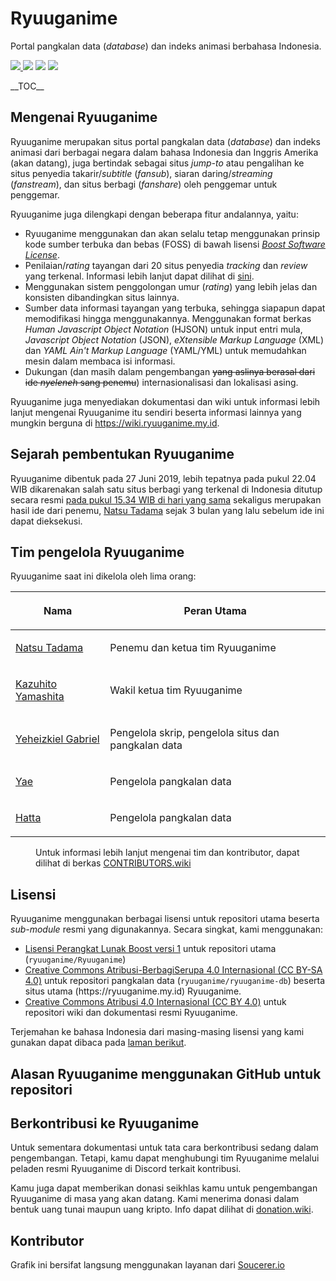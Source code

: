 = Ryuuganime =
Portal pangkalan data (''database'') dan indeks animasi berbahasa Indonesia.

<a href="https://github.com/ryuuganime/Ryuuganime/releases" title="Lihat rilisan terakhir versi repositori"><img src="https://img.shields.io/github/v/tag/ryuuganime/Ryuuganime?logo=github&style=flat-square" /> </a> <a href="https://github.com/ryuuganime/Ryuuganime/fork" title="Lakukan pengarpuan repositori ini"><img src="https://img.shields.io/github/forks/ryuuganime/Ryuuganime?color=silver&logo=github&style=flat-square" /></a> <a href="https://discord.gg/nWHwkuT" title="Peladen Resmi Ryuuganime di Discord"><img src="https://img.shields.io/discord/594442535615725579.svg?color=7289DA&label=Chat&logo=discord&style=flat-square" /></a> <a href="https://www.facebook.com/ryuuganime" title="Sukai laman resmi Ryuuganime di Facebook"><img src="https://img.shields.io/badge/Facebook-Like-1877F2?style=flat-square&logo=facebook&logoColor=silver" /></a>

__TOC__

== Mengenai Ryuuganime ==
Ryuuganime merupakan situs portal pangkalan data (''database'') dan indeks animasi dari berbagai negara dalam bahasa Indonesia dan Inggris Amerika (akan datang), juga bertindak sebagai situs ''jump-to'' atau pengalihan ke situs penyedia takarir/''subtitle'' (''fansub''),  siaran daring/''streaming'' (''fanstream''), dan situs berbagi (''fanshare'') oleh penggemar untuk penggemar.

Ryuuganime juga dilengkapi dengan beberapa fitur andalannya, yaitu:
* Ryuuganime menggunakan dan akan selalu tetap menggunakan prinsip kode sumber terbuka dan bebas (FOSS) di bawah lisensi [[LICENSE|''Boost Software License'']].
* Penilaian/''rating'' tayangan dari 20 situs penyedia ''tracking'' dan ''review'' yang terkenal. Informasi lebih lanjut dapat dilihat di [https://wiki.ryuuganime.my.id/informasi-sumber/situs-tracking-yang-digunakan sini].
* Menggunakan sistem penggolongan umur (''rating'') yang lebih jelas dan konsisten dibandingkan situs lainnya.
* Sumber data informasi tayangan yang terbuka, sehingga siapapun dapat memodifikasi hingga menggunakannya. Menggunakan format berkas ''Human Javascript Object Notation'' (HJSON) untuk input entri mula, ''Javascript Object Notation'' (JSON), ''eXtensible Markup Language'' (XML) dan ''YAML Ain't Markup Language'' (YAML/YML) untuk memudahkan mesin dalam membaca isi informasi.
* Dukungan (dan masih dalam pengembangan <del>yang aslinya berasal dari ide ''nyeleneh'' sang penemu</del>) internasionalisasi dan lokalisasi asing.

Ryuuganime juga menyediakan dokumentasi dan wiki untuk informasi lebih lanjut mengenai Ryuuganime itu sendiri beserta informasi lainnya yang mungkin berguna di https://wiki.ryuuganime.my.id.

== Sejarah pembentukan Ryuuganime ==

Ryuuganime dibentuk pada 27 Juni 2019, lebih tepatnya pada pukul 22.04 WIB dikarenakan salah satu situs berbagi yang terkenal di Indonesia ditutup secara resmi [https://www.facebook.com/story.php?story_fbid=771156279946124&id=248649265530164 pada pukul 15.34 WIB di hari yang sama] sekaligus merupakan hasil ide dari penemu, [https://github.com/nattadasu Natsu Tadama] sejak 3 bulan yang lalu sebelum ide ini dapat dieksekusi.

== Tim pengelola Ryuuganime ==

Ryuuganime saat ini dikelola oleh lima orang:
{|
! Nama
! Peran Utama
|-
|[https://github.com/nattadasu Natsu Tadama]
|Penemu dan ketua tim Ryuuganime
|-
|[https://github.com/YamashitaKazuhito Kazuhito Yamashita]
|Wakil ketua tim Ryuuganime
|-
|[https://github.com/yeheizkiel Yeheizkiel Gabriel]
|Pengelola skrip, pengelola situs dan pangkalan data
|-
|[https://github.com/Yae-chan Yae]
|Pengelola pangkalan data
|-
|[https://github.com/Hatta56 Hatta]
|Pengelola pangkalan data
|}

:Untuk informasi lebih lanjut mengenai tim dan kontributor, dapat dilihat di berkas [[CONTRIBUTORS.wiki]]

== Lisensi ==

Ryuuganime menggunakan berbagai lisensi untuk repositori utama beserta ''sub-module'' resmi yang digunakannya. Secara singkat, kami menggunakan:
* [[LICENSE|Lisensi Perangkat Lunak Boost versi 1]] untuk repositori utama (<code>ryuuganime/Ryuuganime</code>)
* [https://github.com/ryuuganime/ryuuganime-db/blob/master/LICENSE Creative Commons Atribusi-BerbagiSerupa 4.0 Internasional (CC BY-SA 4.0)] untuk repositori pangkalan data (<code>ryuuganime/ryuuganime-db</code>) beserta situs utama (https://ryuuganime.my.id) Ryuuganime.
* [https://github.com/ryuuganime/ryuuganime-doc/blob/master/LICENSE Creative Commons Atribusi 4.0 Internasional (CC BY 4.0)] untuk repositori wiki dan dokumentasi resmi Ryuuganime.

Terjemahan ke bahasa Indonesia dari masing-masing lisensi yang kami gunakan dapat dibaca pada [https://wiki.ryuuganime.my.id/sk-kebijakan/lisensi laman berikut].

== Alasan Ryuuganime menggunakan GitHub untuk repositori ==


== Berkontribusi ke Ryuuganime ==
Untuk sementara dokumentasi untuk tata cara berkontribusi sedang dalam pengembangan. Tetapi, kamu dapat menghubungi tim Ryuuganime melalui peladen resmi Ryuuganime di Discord terkait kontribusi.

Kamu juga dapat memberikan donasi seikhlas kamu untuk pengembangan Ryuuganime di masa yang akan datang. Kami menerima donasi dalam bentuk uang tunai maupun uang kripto. Info dapat dilihat di [[donation.wiki]].

== Kontributor ==

Grafik ini bersifat langsung menggunakan layanan dari [https://soucerer.io Soucerer.io]

<a href="https://sourcerer.io/fame/nattadasu/ryuuganime/Ryuuganime/links/0"><img src="https://sourcerer.io/fame/nattadasu/ryuuganime/Ryuuganime/images/0" alt=""></a><a href="https://sourcerer.io/fame/nattadasu/ryuuganime/Ryuuganime/links/1"><img src="https://sourcerer.io/fame/nattadasu/ryuuganime/Ryuuganime/images/1" alt=""></a><a href="https://sourcerer.io/fame/nattadasu/ryuuganime/Ryuuganime/links/2"><img src="https://sourcerer.io/fame/nattadasu/ryuuganime/Ryuuganime/images/2" alt=""></a><a href="https://sourcerer.io/fame/nattadasu/ryuuganime/Ryuuganime/links/3"><img src="https://sourcerer.io/fame/nattadasu/ryuuganime/Ryuuganime/images/3" alt=""></a><a href="https://sourcerer.io/fame/nattadasu/ryuuganime/Ryuuganime/links/4"><img src="https://sourcerer.io/fame/nattadasu/ryuuganime/Ryuuganime/images/4" alt=""></a><a href="https://sourcerer.io/fame/nattadasu/ryuuganime/Ryuuganime/links/5"><img src="https://sourcerer.io/fame/nattadasu/ryuuganime/Ryuuganime/images/5" alt=""></a><a href="https://sourcerer.io/fame/nattadasu/ryuuganime/Ryuuganime/links/6"><img src="https://sourcerer.io/fame/nattadasu/ryuuganime/Ryuuganime/images/6" alt=""></a><a href="https://sourcerer.io/fame/nattadasu/ryuuganime/Ryuuganime/links/7"><img src="https://sourcerer.io/fame/nattadasu/ryuuganime/Ryuuganime/images/7" alt=""></a>